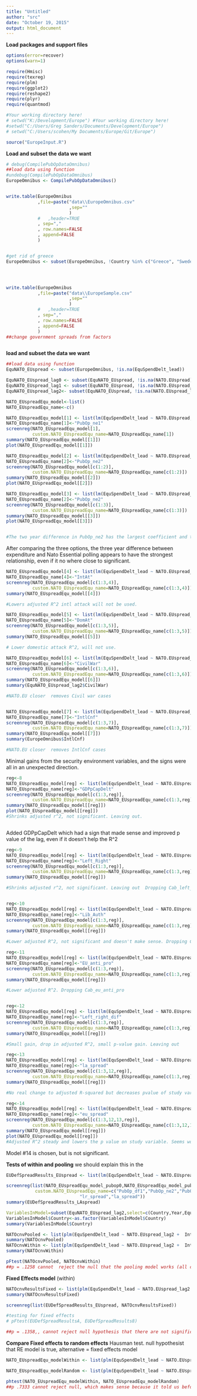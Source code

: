 ```yaml
---
title: "Untitled"
author: "src"
date: "October 19, 2015"
output: html_document
---
```


**Load packages and support files**
```r
options(error=recover)
options(warn=1)

require(Hmisc)
require(texreg)
require(plm)
require(ggplot2)
require(reshape2)
require(plyr)
require(quantmod)

#Your working directory here!
# setwd("K:/Development/Europe") #Your working directory here!
#setwd("C:/Users/Greg Sanders/Documents/Development/Europe")
# setwd("C:/Users/scohen/My Documents/Europe/Git/Europe")

source("EuropeInput.R")

```


**Load and subset the data we want**
```r


# debug(CompilePubOpDataOmnibus)
##load data using function
#undebug(CompilePubOpDataOmnibus)
EuropeOmnibus <- CompilePubOpDataOmnibus()


write.table(EuropeOmnibus
            ,file=paste("data\\EuropeOmnibus.csv"
                        ,sep=""
                        )
            #   ,header=TRUE
            , sep=","
            , row.names=FALSE
            , append=FALSE
            )


#get rid of greece
EuropeOmnibus <- subset(EuropeOmnibus, !Country %in% c("Greece", "Sweden","Russia","United States"))




write.table(EuropeOmnibus
            ,file=paste("data\\EuropeSample.csv"
                        ,sep=""
                        )
            #   ,header=TRUE
            , sep=","
            , row.names=FALSE
            , append=FALSE
            )
##change government spreads from factors



```


**load and subset the data we want**
```r

##load data using function
EquNATO_EUspread <- subset(EuropeOmnibus, !is.na(EquSpendDelt_lead))

EquNATO_EUspread_lag0 <- subset(EquNATO_EUspread, !is.na(NATO.EUspread))
EquNATO_EUspread_lag1 <- subset(EquNATO_EUspread, !is.na(NATO.EUspread_lag1))
EquNATO_EUspread_lag2<- subset(EquNATO_EUspread, !is.na(NATO.EUspread_lag2))

```



``` r
NATO_EUspreadEqu_model<-list()
NATO_EUspreadEqu_name<-c()

NATO_EUspreadEqu_model[1] <- list(lm(EquSpendDelt_lead ~ NATO.EUspread, EquNATO_EUspread_lag0) )
NATO_EUspreadEqu_name[1]<-"PubOp_ne1"
screenreg(NATO_EUspreadEqu_model[1],
          custom.NATO_EUspreadEqu_name=NATO_EUspreadEqu_name[1])
summary(NATO_EUspreadEqu_model[[1]])
plot(NATO_EUspreadEqu_model[[1]])

NATO_EUspreadEqu_model[2] <- list(lm(EquSpendDelt_lead ~ NATO.EUspread_lag1, EquNATO_EUspread_lag1))
NATO_EUspreadEqu_name[2]<-"PubOp_ne2"
screenreg(NATO_EUspreadEqu_model[c(1:2)],
          custom.NATO_EUspreadEqu_name=NATO_EUspreadEqu_name[c(1:2)])
summary(NATO_EUspreadEqu_model[[2]])
plot(NATO_EUspreadEqu_model[[2]])

NATO_EUspreadEqu_model[3] <- list(lm(EquSpendDelt_lead ~ NATO.EUspread_lag2, EquNATO_EUspread_lag2))
NATO_EUspreadEqu_name[2]<-"PubOp_ne2"
screenreg(NATO_EUspreadEqu_model[c(1:3)],
          custom.NATO_EUspreadEqu_name=NATO_EUspreadEqu_name[c(1:3)])
summary(NATO_EUspreadEqu_model[[3]])
plot(NATO_EUspreadEqu_model[[3]])


#The two year difference in PubOp_ne2 has the largest coefficient and the smallest p-value.

```

After comparing the three options, the three year difference between expenditure and Nato Essential polling appears to have the strongest relationship, even if it no where close to significant.


``` r


NATO_EUspreadEqu_model[4] <- list(lm(EquSpendDelt_lead ~ NATO.EUspread_lag2  + IntAt, EquNATO_EUspread_lag2))
NATO_EUspreadEqu_name[4]<-"IntAt"
screenreg(NATO_EUspreadEqu_model[c(1:3,4)],
          custom.NATO_EUspreadEqu_name=NATO_EUspreadEqu_name[c(1:3,4)])
summary(NATO_EUspreadEqu_model[[4]])

#Lowers adjusted R^2 intl attack will not be used.

NATO_EUspreadEqu_model[5] <- list(lm(EquSpendDelt_lead ~ NATO.EUspread_lag2  + DomAt, EquNATO_EUspread_lag2))
NATO_EUspreadEqu_name[5]<-"DomAt"
screenreg(NATO_EUspreadEqu_model[c(1:3,5)],
          custom.NATO_EUspreadEqu_name=NATO_EUspreadEqu_name[c(1:3,5)])
summary(NATO_EUspreadEqu_model[[5]])

# Lower domestic attack R^2, will not use.

NATO_EUspreadEqu_model[6] <- list(lm(EquSpendDelt_lead ~ NATO.EUspread_lag2  + CivilWar, EquNATO_EUspread_lag2))
NATO_EUspreadEqu_name[6]<-"CivilWar"
screenreg(NATO_EUspreadEqu_model[c(1:3,6)],
          custom.NATO_EUspreadEqu_name=NATO_EUspreadEqu_name[c(1:3,6)])
summary(NATO_EUspreadEqu_model[[6]])
summary(EquNATO_EUspread_lag2$CivilWar)

#NATO.EU closer  removes Civil war cases 


NATO_EUspreadEqu_model[7] <- list(lm(EquSpendDelt_lead ~ NATO.EUspread_lag2  + IntlCnf, EquNATO_EUspread_lag2))
NATO_EUspreadEqu_name[7]<-"IntlCnf"
screenreg(NATO_EUspreadEqu_model[c(1:3,7)],
          custom.NATO_EUspreadEqu_name=NATO_EUspreadEqu_name[c(1:3,7)])
summary(NATO_EUspreadEqu_model[[7]])
summary(EuropeOmnibus$IntlCnf)

#NATO.EU closer  removes IntlCnf cases 

```

Minimal gains from the security environment variables, and the signs were all in an unexpected direction.


``` r


reg<-8
NATO_EUspreadEqu_model[reg] <- list(lm(EquSpendDelt_lead ~ NATO.EUspread_lag2  + GDPpCapDelt, EquNATO_EUspread_lag2))
NATO_EUspreadEqu_name[reg]<-"GDPpCapDelt"
screenreg(NATO_EUspreadEqu_model[c(1:3,reg)],
          custom.NATO_EUspreadEqu_name=NATO_EUspreadEqu_name[c(1:3,reg)])
summary(NATO_EUspreadEqu_model[[reg]])
plot(NATO_EUspreadEqu_model[[reg]])
#Shrinks adjusted r^2, not significant. Leaving out.



```

Added GDPpCapDelt which had a sign that made sense and improved p value of the lag, even if it doesn't help the R^2

``` r


reg<-9
NATO_EUspreadEqu_model[reg] <- list(lm(EquSpendDelt_lead ~ NATO.EUspread_lag2  + GDPpCapDelt + Cab_left_right, EquNATO_EUspread_lag2))
NATO_EUspreadEqu_name[reg]<-"Left_Right"
screenreg(NATO_EUspreadEqu_model[c(1:3,reg)],
          custom.NATO_EUspreadEqu_name=NATO_EUspreadEqu_name[c(1:3,reg)])
summary(NATO_EUspreadEqu_model[[reg]])

#Shrinks adjusted r^2, not significant. Leaving out  Dropping Cab_left_right


reg<-10
NATO_EUspreadEqu_model[reg] <- list(lm(EquSpendDelt_lead ~ NATO.EUspread_lag2  + GDPpCapDelt + Cab_liberty_authority, EquNATO_EUspread_lag2))
NATO_EUspreadEqu_name[reg]<-"Lib_Auth"
screenreg(NATO_EUspreadEqu_model[c(1:3,reg)],
          custom.NATO_EUspreadEqu_name=NATO_EUspreadEqu_name[c(1:3,reg)])
summary(NATO_EUspreadEqu_model[[reg]])

#Lower adjusted R^2, not significant and doesn't make sense. Dropping Cab_liberty_authority

reg<-11
NATO_EUspreadEqu_model[reg] <- list(lm(EquSpendDelt_lead ~ NATO.EUspread_lag2  + GDPpCapDelt + Cab_eu_anti_pro, EquNATO_EUspread_lag2))
NATO_EUspreadEqu_name[reg]<-"EU_anti_pro"
screenreg(NATO_EUspreadEqu_model[c(1:3,reg)],
          custom.NATO_EUspreadEqu_name=NATO_EUspreadEqu_name[c(1:3,reg)])
summary(NATO_EUspreadEqu_model[[reg]])

#Lower adjusted R^2. Dropping Cab_eu_anti_pro


reg<-12
NATO_EUspreadEqu_model[reg] <- list(lm(EquSpendDelt_lead ~ NATO.EUspread_lag2  + GDPpCapDelt + left_right_ls_spread, EquNATO_EUspread_lag2))
NATO_EUspreadEqu_name[reg]<-"Left_right_dif"
screenreg(NATO_EUspreadEqu_model[c(1:3,reg)],
          custom.NATO_EUspreadEqu_name=NATO_EUspreadEqu_name[c(1:3,reg)])
summary(NATO_EUspreadEqu_model[[reg]])

#Small gain, drop in adjusted R^2, small p-value gain. Leaving out

reg<-13
NATO_EUspreadEqu_model[reg] <- list(lm(EquSpendDelt_lead ~ NATO.EUspread_lag2  + GDPpCapDelt + liberty_authority_ls_spread, EquNATO_EUspread_lag2))
NATO_EUspreadEqu_name[reg]<-"la_spread"
screenreg(NATO_EUspreadEqu_model[c(1:3,12,reg)],
          custom.NATO_EUspreadEqu_name=NATO_EUspreadEqu_name[c(1:3,reg)])
summary(NATO_EUspreadEqu_model[[reg]])

#No real change to adjusted R-squared but decreases pvalue of study variable. Leaving out.

reg<-14
NATO_EUspreadEqu_model[reg] <- list(lm(EquSpendDelt_lead ~ NATO.EUspread_lag2  + GDPpCapDelt + eu_anti_pro_ls_spread, EquNATO_EUspread_lag2))
NATO_EUspreadEqu_name[reg]<-"eu_spread"
screenreg(NATO_EUspreadEqu_model[c(1:3,12,13,reg)],
          custom.NATO_EUspreadEqu_name=NATO_EUspreadEqu_name[c(1:3,12,13,reg)])
summary(NATO_EUspreadEqu_model[[reg]])
plot(NATO_EUspreadEqu_model[[reg]])
#Adjusted R^2 steady and lowers the p value on study variable. Seems worth keeping


```

Model #14 is chosen, but is not significant.




**Tests of within and pooling** we should explain this in the 

``` r

EUDefSpreadResults_EUspread <- list(lm(EquSpendDelt_lead ~ NATO.EUspread_lag2 +  IntlCnf + GDPpCapDelt + Cab_liberty_authority+ eu_anti_pro_ls_spread + eu_anti_pro_ls_spread:NATO.EUspread_lag2 , EquNATO_EUspread_lag2)

screenreg(list(NATO_EUspreadEqu_model_pubop0,NATO_EUspreadEqu_model_pubop1,NATO_EUspreadEqu_model_pubop2,EUDefSpreadResults_CivilWar,EUDefSpreadResults_IntlCnf,EUDefSpreadResults_GDPpCapDelt,EUDefSpreadResults_GDPpCapDelt_noCW,EUDefSpreadResults_cablibauth,EUDefSpreadResults_LRspread,EUDefSpreadResults_LAspread),
           custom.NATO_EUspreadEqu_name=c("PubOp_df1","PubOp_ne2","PubOp_df3","CivilWar","IntlCnf","GDPpCapDelt","GnoCW","CabLibAuth",
                            "lr_spread","la_spread"))
summary(EUDefSpreadResults_LAspread)

VariablesInModel=subset(EquNATO_EUspread_lag2,select=c(Country,Year,EquSpendDelt_lead , NATO.EUspread_lag2 ,  IntlCnf , GDPpCapDelt , Cab_liberty_authority, eu_anti_pro_ls_spread ),Year>2004)
VariablesInModel$Country<-as.factor(VariablesInModel$Country)
summary(VariablesInModel$Country)

NATOcnvPooled <- list(plm(EquSpendDelt_lead ~ NATO.EUspread_lag2 +  IntlCnf + GDPpCapDelt + Cab_liberty_authority+ eu_anti_pro_ls_spread + eu_anti_pro_ls_spread:NATO.EUspread_lag2, data = VariablesInModel, model = "pooling")
summary(NATOcnvPooled)
NATOcnvWithin <- list(plm(EquSpendDelt_lead ~ NATO.EUspread_lag2 +  IntlCnf + GDPpCapDelt + Cab_liberty_authority+ eu_anti_pro_ls_spread + eu_anti_pro_ls_spread:NATO.EUspread_lag2, data = VariablesInModel,  model = "within")
summary(NATOcnvWithin)

pFtest(NATOcnvPooled, NATOcnvWithin)
##p = .1258 cannot  reject the null that the pooling model works (all coefficients for each country should be the same ever year)

```


**Fixed Effects model** (within)
```r

NATOcnvResultsFixed <- list(plm(EquSpendDelt_lead ~ NATO.EUspread_lag2 +  IntlCnf + GDPpCapDelt + Cab_liberty_authority+ eu_anti_pro_ls_spread + eu_anti_pro_ls_spread:NATO.EUspread_lag2, data = VariablesInModel,  model = "within"))
summary(NATOcnvResultsFixed)

screenreg(list(EUDefSpreadResults_EUspread, NATOcnvResultsFixed))

#testing for fixed effects
# pFtest(EUDefSpreadResultsA, EUDefSpreadResults8)

##p = .1358,, cannot reject null hypothesis that there are not significnat effects, use pooled 

```

**Compare Fixed effects to random effects** Hausman test. null hypothesist that RE model is true, alternative = fixed effects model
``` r

NATO_EUspreadEqu_modelWithin <- list(plm(EquSpendDelt_lead ~ NATO.EUspread_lag2 +  IntlCnf + GDPpCapDelt + Cab_liberty_authority+ eu_anti_pro_ls_spread + eu_anti_pro_ls_spread:NATO.EUspread_lag2, data = VariablesInModel,  index=c("Country", "Year"), model="within"))

NATO_EUspreadEqu_modelRandom <- list(plm(EquSpendDelt_lead ~ NATO.EUspread_lag2 +  IntlCnf + GDPpCapDelt + Cab_liberty_authority+ eu_anti_pro_ls_spread + eu_anti_pro_ls_spread:NATO.EUspread_lag2, data = VariablesInModel,  index=c("Country", "Year"), model="random"))

phtest(NATO_EUspreadEqu_modelWithin, NATO_EUspreadEqu_modelRandom)
##p .7333 cannot reject null, which makes sense because it told us before to do pooled. 
```

